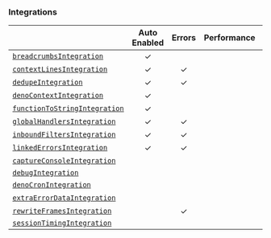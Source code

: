 ### Integrations

|                                                     | **Auto Enabled** | **Errors** | **Performance** | **Cron** | **Additional Context** |
| --------------------------------------------------- | :--------------: | :--------: | :-------------: | :------: | :--------------------: |
| [`breadcrumbsIntegration`](./breadcrumbs)           |        ✓         |            |                 |          |           ✓            |
| [`contextLinesIntegration`](./contextlines)         |        ✓         |     ✓      |                 |          |                        |
| [`dedupeIntegration`](./dedupe)                     |        ✓         |     ✓      |                 |          |                        |
| [`denoContextIntegration`](./denocontext)           |        ✓         |            |                 |          |           ✓            |
| [`functionToStringIntegration`](./functiontostring) |        ✓         |            |                 |          |                        |
| [`globalHandlersIntegration`](./globalhandlers)     |        ✓         |     ✓      |                 |          |                        |
| [`inboundFiltersIntegration`](./inboundfilters)     |        ✓         |     ✓      |                 |          |                        |
| [`linkedErrorsIntegration`](./linkederrors)         |        ✓         |     ✓      |                 |          |                        |
| [`captureConsoleIntegration`](./captureconsole)     |                  |            |                 |          |           ✓            |
| [`debugIntegration`](./debug)                       |                  |            |                 |          |                        |
| [`denoCronIntegration`](./denocron)                 |                  |            |                 |    ✓     |                        |
| [`extraErrorDataIntegration`](./extraerrordata)     |                  |            |                 |          |           ✓            |
| [`rewriteFramesIntegration`](./rewriteframes)       |                  |     ✓      |                 |          |                        |
| [`sessionTimingIntegration`](./sessiontiming)       |                  |            |                 |          |                        |
